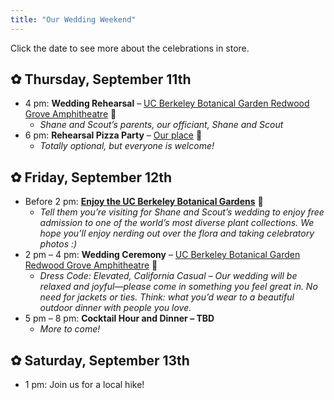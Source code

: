 ```yaml
---
title: "Our Wedding Weekend"
---
```


Click the date to see more about the celebrations in store.

::: {.callout collapse="true"}
## ✿ Thursday, September 11th

-   4 pm: **Wedding Rehearsal** – [UC Berkeley Botanical Garden Redwood Grove Amphitheatre](https://maps.app.goo.gl/KK8gGJY2njR5Muki8) 🌿
    -   *Shane and Scout's parents, our officiant, Shane and Scout*
-   6 pm: **Rehearsal Pizza Party** – [Our place](https://maps.app.goo.gl/ZjDJ4quR9V2WwYxH9) 🏡
    -   *Totally optional, but everyone is welcome!*
:::

::: {.callout collapse="true"}
## ✿ Friday, September 12th

-   Before 2 pm: [**Enjoy the UC Berkeley Botanical Gardens**](https://maps.app.goo.gl/DrgqjsZDUBRq8wD1A) 🌺
    -   *Tell them you're visiting for Shane and Scout's wedding to enjoy free admission to one of the world's most diverse plant collections. We hope you'll enjoy nerding out over the flora and taking celebratory photos :)*
-   2 pm – 4 pm: **Wedding Ceremony** – [UC Berkeley Botanical Garden Redwood Grove Amphitheatre](https://maps.app.goo.gl/KK8gGJY2njR5Muki8) 🧡
    -   *Dress Code: Elevated, California Casual – Our wedding will be relaxed and joyful—please come in something you feel great in. No need for jackets or ties. Think: what you’d wear to a beautiful outdoor dinner with people you love.*
-   5 pm – 8 pm: **Cocktail Hour and Dinner – TBD**
    -   *More to come!*
:::

::: {.callout collapse="true"}
## ✿ Saturday, September 13th

-   1 pm: Join us for a local hike!
:::

